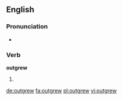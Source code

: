 ==English==

===Pronunciation===
* {{IPA|/ˈaʊtɡɹu/|lang=en}}

===Verb===
'''outgrew'''

# {{en-simple past of|outgrow}}

[[de:outgrew]]
[[fa:outgrew]]
[[pl:outgrew]]
[[vi:outgrew]]
